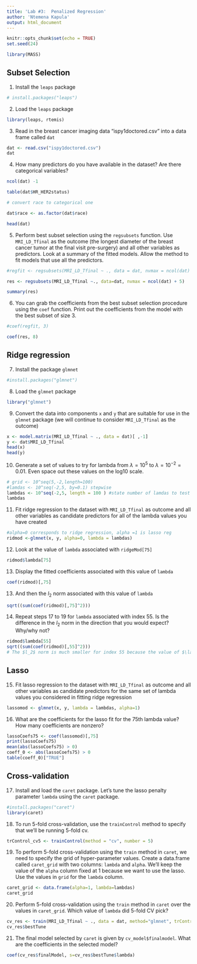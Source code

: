 ```yaml
---
title: 'Lab #3:  Penalized Regression'
author: 'Ntemena Kapula'
output: html_document
---
```


```r
knitr::opts_chunk$set(echo = TRUE)
set.seed(24)

library(MASS)

```

## Subset Selection

1. Install the `leaps` package

```r
# install.packages("leaps")
```

2. Load the `leaps` package
```r
library(leaps, rtemis)
```

3. Read in the breast cancer imaging data "ispy1doctored.csv" into a data frame called `dat` 
```r
dat <- read.csv("ispy1doctored.csv")
dat
```

4. How many predictors do you have available in the dataset? Are there categorical variables?
```r

ncol(dat) -1

table(dat$HR_HER2status)

# convert race to categorical one

dat$race <- as.factor(dat$race)

head(dat)

```

5. Perform best subset selection using the `regsubsets` function. Use `MRI_LD_Tfinal` as the outcome (the longest diameter of the breast cancer tumor at the final visit pre-surgery) and all other variables as predictors. Look at a summary of the fitted models. Allow the method to fit models that use all the predictors.
```r
#regfit <- regsubsets(MRI_LD_Tfinal ~ ., data = dat, nvmax = ncol(dat) + 1, nbest = 1)

res <- regsubsets(MRI_LD_Tfinal ~., data=dat, nvmax = ncol(dat) + 5)

summary(res)


```

6. You can grab the coefficients from the best subset selection procedure using the `coef` function. Print out the coefficients from the model with the best subset of size 3.
```r
#coef(regfit, 3)

coef(res, 8)
```

## Ridge regression

7. Install the package `glmnet`
```r
#install.packages("glmnet")
```

8. Load the `glmnet` package
```r
library("glmnet")
```

9. Convert the data into components `x` and `y` that are suitable for use in the `glmnet` package (we will continue to consider `MRI_LD_Tfinal` as the outcome)
```r
x <- model.matrix(MRI_LD_Tfinal ~ ., data = dat)[ ,-1]
y <- dat$MRI_LD_Tfinal
head(x)
head(y)
```

10. Generate a set of values to try for lambda from $\lambda = 10^{5}$ to $\lambda = 10^{-2} = 0.01$. Even space out these values on the log10 scale.
```r
# grid <- 10^seq(5,-2,length=100)
#lamdas <- 10^seq(-2,5, by=0.1) stepwise
lambdas <- 10^seq(-2,5, length = 100 ) #state number of lamdas to test out
lambdas
```

11. Fit ridge regression to the dataset with `MRI_LD_Tfinal` as outcome and all other variables as candidate predictors for all of the lambda values you have created
```r
#alpha=0 corresponds to ridge regression, alpha =1 is lasso reg
ridmod <-glmnet(x, y, alpha=0, lambda = lambdas)
```

12. Look at the value of `lambda` associated with `ridgeMod[75]`
```r
ridmod$lambda[75]
```

13. Display the fitted coefficients associated with this value of `lambda`
```r
coef(ridmod)[,75]
```

13. And then the $l_2$ norm associated with this value of `lambda`
```r
sqrt((sum(coef(ridmod)[,75]^2)))
```

14. Repeat steps 17 to 19 for `lambda` associated with index 55. Is the difference in the $l_2$ norm in the direction that you would expect? Why/why not?
```r
ridmod$lambda[55]
sqrt((sum(coef(ridmod)[,55]^2)))
# The $l_2$ norm is much smaller for index 55 because the value of $\lambda$ is much larger. Therefore the shrinkage of coefficients toward zero is much stronger and therefore the sum of squares of the coefficients is much smaller. This is expected behavior.
```
## Lasso

15. Fit lasso regression to the dataset with `MRI_LD_Tfinal` as outcome and all other variables as candidate predictors for the same set of lambda values you considered in fitting ridge regression 
```r
lassomod <- glmnet(x, y, lambda = lambdas, alpha=1)
```

16. What are the coefficients for the lasso fit for the 75th lambda value? How many coefficients are nonzero?
```r
lassoCoefs75 <- coef(lassomod)[,75]
print(lassoCoefs75)
mean(abs(lassoCoefs75) > 0)
coeff_0 <- abs(lassoCoefs75) > 0
table(coeff_0)["TRUE"]
```

## Cross-validation

17. Install and load the `caret` package. Let's tune the lasso penalty parameter `lambda` using the `caret` package.
```r
#install.packages("caret")
library(caret)
```

18. To run 5-fold cross-validation, use the `trainControl` method to specify that we'll be running 5-fold cv.
```r
trControl_cv5 <- trainControl(method = "cv", number = 5)
```

19. To perform 5-fold cross-validation using the `train` method in `caret`, we need to specify the grid of hyper-parameter values. Create a data.frame called `caret_grid` with two columns: `lambda` and `alpha`. We'll keep the value of the `alpha` column fixed at 1 because we want to use the lasso. Use the values in `grid` for the `lambda` column.
```r
caret_grid <- data.frame(alpha=1, lambda=lambdas)
caret_grid
```

20. Perform 5-fold cross-validation using the `train` method in `caret` over the values in `caret_grid`. Which value of `lambda` did 5-fold CV pick?
```r
cv_res <- train(MRI_LD_Tfinal ~ ., data = dat, method="glmnet", trControl=trControl_cv5, tuneGrid=caret_grid)
cv_res$bestTune
```

21. The final model selected by `caret` is given by `cv_model$finalmodel`. What are the coefficients in the selected model?
```r
coef(cv_res$finalModel, s=cv_res$bestTune$lambda)
```